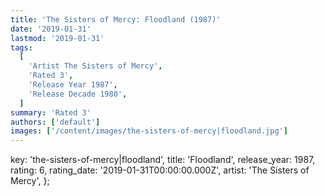 ```yaml
---
title: 'The Sisters of Mercy: Floodland (1987)'
date: '2019-01-31'
lastmod: '2019-01-31'
tags:
  [
    'Artist The Sisters of Mercy',
    'Rated 3',
    'Release Year 1987',
    'Release Decade 1980',
  ]
summary: 'Rated 3'
authors: ['default']
images: ['/content/images/the-sisters-of-mercy|floodland.jpg']
---
```


  key: 'the-sisters-of-mercy|floodland',
  title: 'Floodland',
  release_year: 1987,
  rating: 6,
  rating_date: '2019-01-31T00:00:00.000Z',
  artist: 'The Sisters of Mercy',
};

<MusicRating data={data} />
